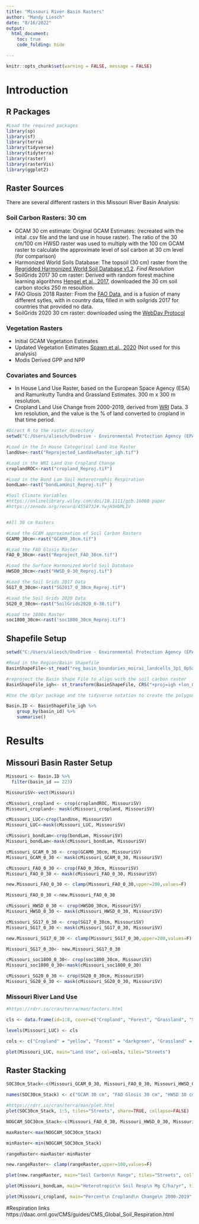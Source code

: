 ---
title: "Missouri River Basin Rasters"
author: "Mandy Liesch"
date: "8/16/2022"
output:
  html_document:
    toc: true
    code_folding: hide

---

```{r setup, include=FALSE}
knitr::opts_chunk$set(warning = FALSE, message = FALSE)
```

# Introduction

## R Packages

```{r}
#Load the required packages
library(sp)
library(sf)
library(terra)
library(tidyverse)
library(tidyterra)
library(raster)
library(rasterVis)
library(ggplot2)
```

## Raster Sources

There are several different rasters in this Missouri River Basin Analysis: 

### Soil Carbon Rasters: 30 cm

- GCAM 30 cm estimate:  Original GCAM Estimates:  (recreated with the inital .csv file and the land use in house raster). The ratio of the 30 cm/100 cm HWSD raster was used to multiply with the 100 cm GCAM raster to calculate the approximate level of soil carbon at 30 cm level (for comparison)  
- Harmonized World Soils Database: The topsoil (30 cm) raster from the [Regridded Harmonized World Soil Database v1.2](https://daac.ornl.gov/SOILS/guides/HWSD.html). *Find Resolution*    
- SoilGrids 2017 30 cm raster: Derived with random forest machine learning algorithms [Hengel et al., 2017](https://journals.plos.org/plosone/article?id=10.1371/journal.pone.0169748), downloaded the 30 cm soil carbon stocks 250 m resoultion.   
- FAO Glosis 2018 Raster: From the [FAO Data](https://www.fao.org/soils-portal/data-hub/soil-maps-and-databases/global-soil-organic-carbon-map-gsocmap/en/), and is a fusion of many different sytles, with in country data, filled in with soilgrids 2017 for countries that provided no data.  
- SoilGrids 2020 30 cm raster: downloaded using the [WebDav Protocol](https://www.isric.org/explore/soilgrids/soilgrids-access)  

### Vegetation Rasters

- Initial GCAM Vegetation Estimates
- Updated Vegetation Estimates [Spawn et al., 2020]() (Not used for this analysis)
- Modis Derived GPP and NPP


### Covariates and Sources

- In House Land Use Raster, based on the European Space Agency (ESA) and Ramunkutty Tundra and Grassland Estimates. 300 m x 300 m resolution.   
- Cropland Land Use Change from 2000-2019, derived from [WRI]() Data. 3 km resolution, and the value is the % of land converted to cropland in that time period.  



```{r}
#Direct R to the raster directory
setwd("C:/Users/aliesch/OneDrive - Environmental Protection Agency (EPA)/Desktop/Intermediate Rasters")

#Load in the In House Categorical Land Use Raster
landUse<-rast("Reprojected_LandUseRaster_igh.tif")

#Load in the WRI Land Use Cropland Change
croplandROC<-rast("cropland_Reproj.tif")

#Load in the Bond Lam Soil Heterotrophic Respiration
bondLam<-rast("bondLamUnit_Reproj.tif" )

#Soil Climate Variables
#https://onlinelibrary.wiley.com/doi/10.1111/gcb.16060 paper
#https://zenodo.org/record/4558732#.YwjH3HbMLIV


#All 30 cm Rasters

#Load the GCAM approximation of Soil Carbon Rasters
GCAM0_30cm<-rast("GCAM0_30cm.tif")

#Load the FAO Glosis Raster
FAO_0_30cm<-rast("Reproject_FAO_30cm.tif")

#Load the Surface Harmonized World Soil Database
HWSD0_30cm<-rast("HWSD_0-30_Reproj.tif")

#Load the Soil Grids 2017 Data
SG17_0_30cm<-rast("SG2017_0_30cm_Reproj.tif")

#Load the Soil Grids 2020 Data
SG20_0_30cm<-rast("SoilGrids2020_0-30.tif")

#Load the 1800s Raster
soc1800_30cm<-rast('soc1800_30cm_Reproj.tif')


```

## Shapefile Setup
```{r, results=FALSE}
setwd("C:/Users/aliesch/OneDrive - Environmental Protection Agency (EPA)/Desktop/Boundaries")

#Read in the Region/Basin Shapefile
BasinShapeFile<-st_read("reg_basin_boundaries_moirai_landcells_3p1_0p5arcmin.shp") 

#reproject the Basin Shape File to align with the soil carbon raster
BasinShapeFile_igh<- st_transform(BasinShapeFile, CRS("+proj=igh +lon_0=0 +x_0=0 +y_0=0 +datum=WGS84 +units=m +no_defs"))

#Use the dplyr package and the tidyverse notation to create the polygons to dissolve into. 

Basin.ID <- BasinShapeFile_igh %>% 
    group_by(basin_id) %>% 
    summarise() 

```

# Results

## Missouri Basin Raster Setup
```{r}
Missouri <- Basin.ID %>%
  filter(basin_id == 223)

MissouriSV<-vect(Missouri)

cMissouri_cropland <- crop(croplandROC, MissouriSV)
Missouri_cropland<- mask(cMissouri_cropland, MissouriSV)

cMissouri_LUC<-crop(landUse, MissouriSV)
Missouri_LUC<-mask(cMissouri_LUC, MissouriSV)

cMissouri_bondLam<-crop(bondLam, MissouriSV)
Missouri_bondLam<-mask(cMissouri_bondLam, MissouriSV)

cMissouri_GCAM_0_30 <- crop(GCAM0_30cm, MissouriSV)
Missouri_GCAM_0_30 <- mask(cMissouri_GCAM_0_30, MissouriSV)

cMissouri_FAO_0_30 <- crop(FAO_0_30cm, MissouriSV)
Missouri_FAO_0_30 <- mask(cMissouri_FAO_0_30, MissouriSV)

new.Missouri_FAO_0_30 <- clamp(Missouri_FAO_0_30,upper=200,values=F)

Missouri_FAO_0_30 <-new.Missouri_FAO_0_30 

cMissouri_HWSD_0_30 <- crop(HWSD0_30cm, MissouriSV)
Missouri_HWSD_0_30 <- mask(cMissouri_HWSD_0_30, MissouriSV)

cMissouri_SG17_0_30 <- crop(SG17_0_30cm, MissouriSV)
Missouri_SG17_0_30 <- mask(cMissouri_SG17_0_30, MissouriSV)

new.Missouri_SG17_0_30 <- clamp(Missouri_SG17_0_30,upper=200,values=F)

Missouri_SG17_0_30<- new.Missouri_SG17_0_30 

cMissouri_soc1800_0_30<- crop(soc1800_30cm, MissouriSV)
Missouri_soc1800_0_30<-mask(cMissouri_soc1800_0_30)

cMissouri_SG20_0_30 <- crop(SG20_0_30cm, MissouriSV)
Missouri_SG20_0_30 <- mask(cMissouri_SG20_0_30, MissouriSV)
```

### Missouri River Land Use

```{r}
#https://rdrr.io/cran/terra/man/factors.html

cls <- data.frame(id=1:8, cover=c("Cropland", "Forest", "Grassland", "Shrubland", "Urban", "Rock/Ice/Desert",  "Tundra", "Pasture"))

levels(Missouri_LUC) <- cls

cols <- c("Cropland" = "yellow", "Forest" = "darkgreen", "Grassland" = "green", "Shrubland" = "orange", "Urban"='red', "Rock/Ice/Desert"='grey', "Tundra"='white', "Pasture"='lightgreen')

plet(Missouri_LUC, main="Land Use", col=cols, tiles="Streets")

```

## Raster Stacking
```{r}
SOC30cm_Stack<-c(Missouri_GCAM_0_30, Missouri_FAO_0_30, Missouri_HWSD_0_30, Missouri_SG17_0_30, Missouri_SG20_0_30, Missouri_soc1800_0_30)

names(SOC30cm_Stack) <- c("GCAM 30 cm", "FAO Glosis 30 cm", "HWSD 30 cm", "SoilGrids 2017 30 cm", "SoilGrids 2020 30 cm", "Intial 1800 Soil Carbon 30 cm")

#https://rdrr.io/cran/terra/man/plet.html
plet(SOC30cm_Stack, 1:5, tiles="Streets", share=TRUE, collapse=FALSE) |> lines(MissouriSV, lwd=2)

NOGCAM_SOC30cm_Stack<-c(Missouri_FAO_0_30, Missouri_HWSD_0_30, Missouri_SG17_0_30, Missouri_SG20_0_30)

maxRaster<-max(NOGCAM_SOC30cm_Stack)

minRaster<-min(NOGCAM_SOC30cm_Stack)

rangeRaster<-maxRaster-minRaster

new.rangeRaster<- clamp(rangeRaster,upper=100,values=F)

plet(new.rangeRaster, main="Soil Carbon\n Range", tiles="Streets", collapse=FALSE) |> lines(MissouriSV, lwd=2)

plet(Missouri_bondLam, main="Heterotropic\n Soil Resp\n Mg C/ha/yr", tiles="Streets")

plet(Missouri_cropland, main="Percent\n Cropland\n Change\n 2000-2019", col="viridis", tiles="Streets")

```


#Respiration links https://daac.ornl.gov/CMS/guides/CMS_Global_Soil_Respiration.html

